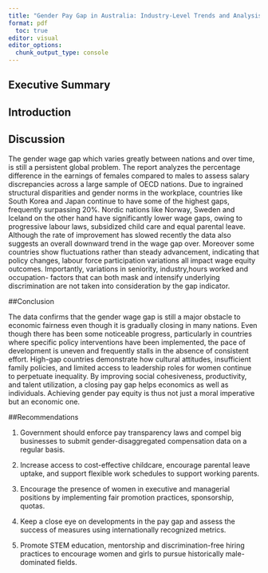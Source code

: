 ```yaml
---
title: "Gender Pay Gap in Australia: Industry-Level Trends and Analysis"
format: pdf
  toc: true
editor: visual
editor_options: 
  chunk_output_type: console
---
```

<!-- START: Executive Summary -->
## Executive Summary




<!-- END: Executive Summary -->
<!-- START: Introduction -->
## Introduction










<!-- END: Introduction-->
<!-- START: Discussion -->
## Discussion

The gender wage gap which varies greatly between nations and over time, is still a persistent global problem. The report analyzes the percentage difference in the earnings of females compared to males to assess salary discrepancies across a large sample of OECD nations. Due to ingrained structural disparities and gender norms in the workplace, countries like South Korea and Japan continue to have some of the highest gaps, frequently surpassing 20%.
Nordic nations like Norway, Sweden and Iceland on the other hand have significantly lower wage gaps, owing to progressive labour laws, subsidized child care and equal parental leave. Although the rate of improvement has slowed recently the data also suggests an overall downward trend in the wage gap over.
Moreover some countries show fluctuations rather than steady advancement, indicating that policy changes, labour force participation variations all impact wage equity outcomes. Importantly, variations in seniority, industry,hours worked and occupation- factors that can both mask and intensify underlying discrimination are not taken into consideration by the gap indicator.  



<!-- END: Discussion -->

<!-- START: Conclusion -->
##Conclusion

The data confirms that the gender wage gap is still a major obstacle to economic fairness even though it is gradually closing in many nations. Even though there has been some noticeable progress, particularly in countries where specific policy interventions have been implemented, the pace of development is uneven and frequently stalls in the absence of consistent effort. High-gap countries demonstrate how cultural attitudes, insufficient family policies, and limited access to leadership roles for women continue to perpetuate inequality. By improving social cohesiveness, productivity, and talent utilization, a closing pay gap helps economics as well as individuals. Achieving gender pay equity is thus not just a moral imperative but an economic one.


<!-- END: Conclusion -->


<!-- START: Recommendations -->
##Recommendations

1. Government should enforce pay transparency laws and compel big businesses to submit gender-disaggregated compensation data on a regular basis.

2. Increase access to cost-effective childcare, encourage parental leave uptake, and support flexible work schedules to support working parents.

3. Encourage the presence of women in executive and managerial positions by implementing fair promotion practices, sponsorship, quotas.

4. Keep a close eye on developments in the pay gap and assess the success of measures using internationally recognized metrics.

5. Promote STEM education, mentorship and discrimination-free hiring practices to encourage women and girls to pursue historically male-dominated fields.



<!-- END: Recommendations -->